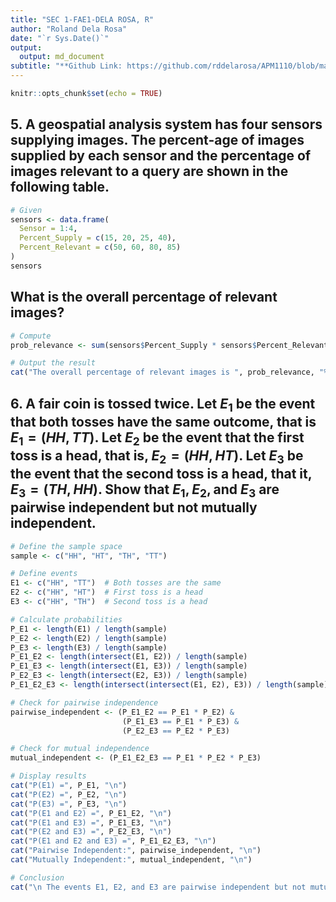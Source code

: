 ---
title: "SEC 1-FAE1-DELA ROSA, R"
author: "Roland Dela Rosa"
date: "`r Sys.Date()`"
output:
  output: md_document
subtitle: "**Github Link: https://github.com/rddelarosa/APM1110/blob/main/FA4/DELA%20ROSA%2C%20R-FA4.md?plain=1**"
---


```{r setup, include=FALSE}
knitr::opts_chunk$set(echo = TRUE)
```

## 5. A geospatial analysis system has four sensors supplying images. The percent-age of images supplied by each sensor and the percentage of images relevant to a query are shown in the following table.

```{r}
# Given
sensors <- data.frame(
  Sensor = 1:4,
  Percent_Supply = c(15, 20, 25, 40),
  Percent_Relevant = c(50, 60, 80, 85)
)
sensors
```

## What is the overall percentage of relevant images?
```{r}
# Compute
prob_relevance <- sum(sensors$Percent_Supply * sensors$Percent_Relevant) / sum(sensors$Percent_Supply)

# Output the result
cat("The overall percentage of relevant images is ", prob_relevance, "%.")
```

## 6. A fair coin is tossed twice. Let $E_1$ be the event that both tosses have the same outcome, that is $E_1 = (HH, TT)$. Let $E_2$ be the event that the first toss is a head, that is, $E_2 = (HH, HT)$. Let $E_3$ be the event that the second toss is a head, that it, $E_3 = (TH, HH)$. Show that $E_1, E_2, \text{and } E_3$ are pairwise independent but not mutually independent.
```{r}
# Define the sample space
sample <- c("HH", "HT", "TH", "TT")

# Define events
E1 <- c("HH", "TT")  # Both tosses are the same
E2 <- c("HH", "HT")  # First toss is a head
E3 <- c("HH", "TH")  # Second toss is a head

# Calculate probabilities
P_E1 <- length(E1) / length(sample)
P_E2 <- length(E2) / length(sample)
P_E3 <- length(E3) / length(sample)
P_E1_E2 <- length(intersect(E1, E2)) / length(sample)
P_E1_E3 <- length(intersect(E1, E3)) / length(sample)
P_E2_E3 <- length(intersect(E2, E3)) / length(sample)
P_E1_E2_E3 <- length(intersect(intersect(E1, E2), E3)) / length(sample)

# Check for pairwise independence
pairwise_independent <- (P_E1_E2 == P_E1 * P_E2) &
                         (P_E1_E3 == P_E1 * P_E3) &
                         (P_E2_E3 == P_E2 * P_E3)

# Check for mutual independence
mutual_independent <- (P_E1_E2_E3 == P_E1 * P_E2 * P_E3)

# Display results
cat("P(E1) =", P_E1, "\n")
cat("P(E2) =", P_E2, "\n")
cat("P(E3) =", P_E3, "\n")
cat("P(E1 and E2) =", P_E1_E2, "\n")
cat("P(E1 and E3) =", P_E1_E3, "\n")
cat("P(E2 and E3) =", P_E2_E3, "\n")
cat("P(E1 and E2 and E3) =", P_E1_E2_E3, "\n")
cat("Pairwise Independent:", pairwise_independent, "\n")
cat("Mutually Independent:", mutual_independent, "\n")

# Conclusion
cat("\n The events E1, E2, and E3 are pairwise independent but not mutually independent.")
```



